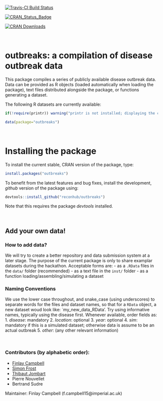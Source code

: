 [![Travis-CI Build Status](https://travis-ci.org/reconhub/outbreaks.svg?branch=master)](https://travis-ci.org/reconhub/outbreaks)

[![CRAN_Status_Badge](http://www.r-pkg.org/badges/version/outbreaks)](https://cran.r-project.org/package=outbreaks)

[![CRAN Downloads](https://cranlogs.r-pkg.org/badges/outbreaks)](https://cran.r-project.org/package=outbreaks)

<br>

# outbreaks: a compilation of disease outbreak data

This package compiles a series of publicly available disease outbreak data.
Data can be provided as R objects (loaded automatically when loading the package), text files distributed alongside the package, or functions generating a dataset.

The following R datasets are currently available:
```r
if(!require(printr)) warning("printr is not installed; displaying the content of 'data(...)' may not work")
```

```r
data(package="outbreaks")
```


<br>

# Installing the package

To install the current stable, CRAN version of the package, type:
```r
install.packages("outbreaks")
```

To benefit from the latest features and bug fixes, install the development, *github* version of the package using:
```r
devtools::install_github("reconhub/outbreaks")
```

Note that this requires the package *devtools* installed.



<br>

## Add your own data!

### How to add data?
We will try to create a better repository and data submission system at a later stage.
The purpose of the current package is only to share examplar datasets during the hackathon.
Acceptable forms are:
- as a `.RData` files in the `data/` folder (recommended)
- as a text file in the `inst/` folder
- as a function loading/assembling/simulating a dataset

### Naming Conventions
We use the lower case throughout, and snake_case (using underscores) to separate words for the files and dataset names, so that for a `RData` object, a new dataset woud look like: `my_new_data_RData'. Try using informative names, typically using the disease first. Whenever available, order fields as:
   1. *disease*: mandatory
   2. *location*: optional
   3. *year*: optional
   4. *sim*: mandatory if this is a simulated dataset; otherwise data is assume to be an actual outbreak
   5. *other*: (any other relevant information)


<br>

### Contributors (by alphabetic order):
- [Finlay Campbell](https://github.com/finlaycampbell)
- [Simon Frost](https://github.com/sdwfrost)
- [Thibaut Jombart](https://github.com/thibautjombart)
- Pierre Nouvellet
- Bertrand Sudre


Maintainer: Finlay Campbell (f.campbell15@imperial.ac.uk)
